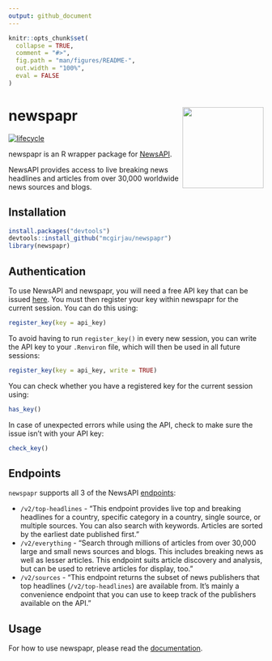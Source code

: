 ```yaml
---
output: github_document
---
```


<!-- README.md is generated from README.Rmd. -->

```r
knitr::opts_chunk$set(
  collapse = TRUE,
  comment = "#>",
  fig.path = "man/figures/README-",
  out.width = "100%",
  eval = FALSE
)
```

# newspapr <img src="man/figures/logo.png" width="160px" align="right"/>

[![lifecycle](https://img.shields.io/badge/lifecycle-experimental-orange.svg)](https://www.tidyverse.org/lifecycle/#experimental)

newspapr is an R wrapper package for [NewsAPI](https://newsapi.org/).

NewsAPI provides access to live breaking news headlines and articles from over 30,000 worldwide news sources and blogs. 

## Installation

```r
install.packages("devtools")
devtools::install_github("mcgirjau/newspapr")
library(newspapr)
```

## Authentication

To use NewsAPI and newspapr, you will need a free API key that can be issued
[here](https://newsapi.org/account). You must then register your key within 
newspapr for the current session. You can do this using:

```r
register_key(key = api_key)
```

To avoid having to run `register_key()` in every new session, you can write the 
API key to your `.Renviron` file, which will then be used in all future sessions:

```r
register_key(key = api_key, write = TRUE)
```

You can check whether you have a registered key for the current session using:

```r
has_key()
```

In case of unexpected errors while using the API, check to make sure the issue 
isn't with your API key:

```r
check_key()
```

## Endpoints

`newspapr` supports all 3 of the NewsAPI [endpoints](https://newsapi.org/docs/endpoints):

 - `/v2/top-headlines` - "This endpoint provides live top and breaking headlines for a country, specific category in a country, single source, or multiple sources. You can also search with keywords. Articles are sorted by the earliest date published first."
 - `/v2/everything` - "Search through millions of articles from over 30,000 large and small news sources and blogs. This includes breaking news as well as lesser articles. This endpoint suits article discovery and analysis, but can be used to retrieve articles for display, too."
 - `/v2/sources` - "This endpoint returns the subset of news publishers that top headlines (`/v2/top-headlines`) are available from. It's mainly a convenience endpoint that you can use to keep track of the publishers available on the API."
 
## Usage
 
For how to use newspapr, please read the [documentation](https://github.com/mcgirjau/newspapr/blob/master/newspapr-manual.pdf).
